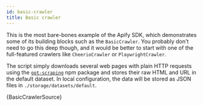 ```yaml
---
id: basic-crawler
title: Basic crawler
---
```



This is the most bare-bones example of the Apify SDK, which demonstrates some of its building blocks such as the <CrawleeApiLink to="basic-crawler/class/BasicCrawler">`BasicCrawler`</CrawleeApiLink>. You probably don't need to go this deep though, and it would be better to start with one of the full-featured crawlers
like <CrawleeApiLink to="cheerio-crawler/class/CheerioCrawler">`CheerioCrawler`</CrawleeApiLink> or <CrawleeApiLink to="playwright-crawler/class/PlaywrightCrawler">`PlaywrightCrawler`</CrawleeApiLink>.

The script simply downloads several web pages with plain HTTP requests using the [`got-scraping`](https://github.com/apify/got-scraping)
npm package and stores their raw HTML and URL in the default dataset. In local configuration, the data will be stored as JSON files in
`./storage/datasets/default`.

<CodeBlock className="language-js">
	{BasicCrawlerSource}
</CodeBlock>
